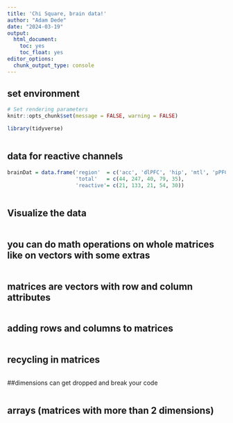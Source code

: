 ```yaml
---
title: 'Chi Square, brain data!'
author: "Adam Dede"
date: "2024-03-19"
output:
  html_document:
    toc: yes
    toc_float: yes
editor_options:
  chunk_output_type: console
---
```



## set environment

```r

# Set rendering parameters
knitr::opts_chunk$set(message = FALSE, warning = FALSE)

library(tidyverse)



```

## data for reactive channels

```r

brainDat = data.frame('region'  = c('acc', 'dlPFC', 'hip', 'mtl', 'pPFC'), 
                      'total'   = c(44, 247, 40, 79, 35), 
                      'reactive'= c(21, 133, 21, 54, 30))



```
## Visualize the data 
```r




```

## you can do math operations on whole matrices like on vectors with some extras
```r




```

## matrices are vectors with row and column attributes
```r


```

## adding rows and columns to matrices
```r


```
## recycling in matrices
```r

```
##dimensions can get dropped and break your code
```r

```

## arrays (matrices with more than 2 dimensions)
```r



```
